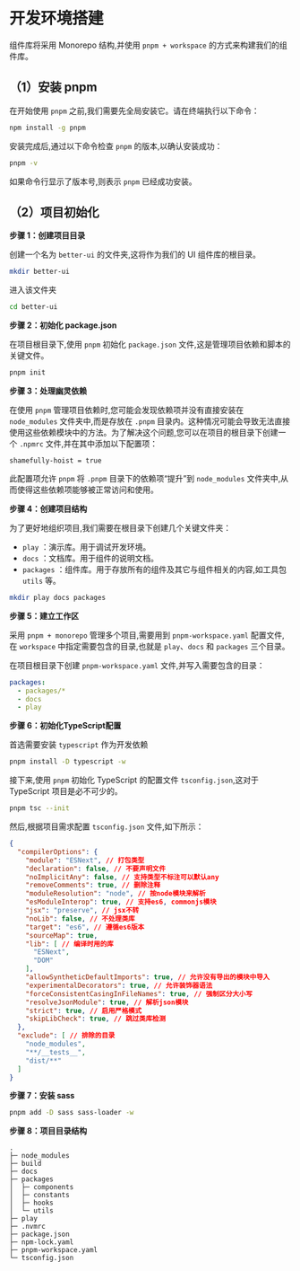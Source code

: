 # 开发环境搭建

组件库将采用 Monorepo 结构,并使用 `pnpm + workspace` 的方式来构建我们的组件库。

## （1）安装 pnpm

在开始使用 `pnpm` 之前,我们需要先全局安装它。请在终端执行以下命令：

```bash
npm install -g pnpm
```

安装完成后,通过以下命令检查 `pnpm` 的版本,以确认安装成功：

```bash
pnpm -v
```

如果命令行显示了版本号,则表示 `pnpm` 已经成功安装。



## （2）项目初始化

**步骤 1：创建项目目录**

创建一个名为 `better-ui` 的文件夹,这将作为我们的 UI 组件库的根目录。

```bash
mkdir better-ui
```

进入该文件夹

```bash
cd better-ui
```

**步骤 2：初始化 package.json**

在项目根目录下,使用 `pnpm` 初始化 `package.json` 文件,这是管理项目依赖和脚本的关键文件。

```bash
pnpm init
```

**步骤 3：处理幽灵依赖**

在使用 `pnpm` 管理项目依赖时,您可能会发现依赖项并没有直接安装在 `node_modules` 文件夹中,而是存放在 `.pnpm` 目录内。这种情况可能会导致无法直接使用这些依赖模块中的方法。为了解决这个问题,您可以在项目的根目录下创建一个 `.npmrc` 文件,并在其中添加以下配置项：

```
shamefully-hoist = true
```

此配置项允许 `pnpm` 将 `.pnpm` 目录下的依赖项“提升”到 `node_modules` 文件夹中,从而使得这些依赖项能够被正常访问和使用。

**步骤 4：创建项目结构**

为了更好地组织项目,我们需要在根目录下创建几个关键文件夹：

- `play` ：演示库。用于调试开发环境。
- `docs` ：文档库。用于组件的说明文档。
- `packages` ：组件库。用于存放所有的组件及其它与组件相关的内容,如工具包 `utils` 等。

```bash
mkdir play docs packages
```

**步骤 5：建立工作区**

采用 `pnpm + monorepo` 管理多个项目,需要用到 `pnpm-workspace.yaml` 配置文件,在 `workspace` 中指定需要包含的目录,也就是 `play`、`docs` 和 `packages` 三个目录。

在项目根目录下创建 `pnpm-workspace.yaml` 文件,并写入需要包含的目录：

```yaml
packages:
  - packages/*
  - docs
  - play
```

**步骤 6：初始化TypeScript配置**

首选需要安装 `typescript` 作为开发依赖

```bash
pnpm install -D typescript -w
```

接下来,使用 `pnpm` 初始化 TypeScript 的配置文件 `tsconfig.json`,这对于 TypeScript 项目是必不可少的。

```bash
pnpm tsc --init
```

然后,根据项目需求配置 `tsconfig.json` 文件,如下所示：
```json
{
  "compilerOptions": {
    "module": "ESNext", // 打包类型
    "declaration": false, // 不要声明文件
    "noImplicitAny": false, // 支持类型不标注可以默认any
    "removeComments": true, // 删除注释
    "moduleResolution": "node", // 按node模块来解析
    "esModuleInterop": true, // 支持es6, commonjs模块
    "jsx": "preserve", // jsx不转
    "noLib": false, // 不处理类库
    "target": "es6", // 遵循es6版本
    "sourceMap": true,
    "lib": [ // 编译时用的库
      "ESNext",
      "DOM"
    ],
    "allowSyntheticDefaultImports": true, // 允许没有导出的模块中导入
    "experimentalDecorators": true, // 允许装饰器语法
    "forceConsistentCasingInFileNames": true, // 强制区分大小写
    "resolveJsonModule": true, // 解析json模块
    "strict": true, // 启用严格模式
    "skipLibCheck": true, // 跳过类库检测
  },
  "exclude": [ // 排除的目录
    "node_modules",
    "**/__tests__",
    "dist/**"
  ]
}
```

**步骤 7：安装 sass**

```bash
pnpm add -D sass sass-loader -w
```

**步骤 8：项目目录结构**

```
.
├─ node_modules
├─ build
├─ docs
├─ packages
│  ├─ components
│  ├─ constants
│  ├─ hooks
│  └─ utils
├─ play
├─ .nvmrc
├─ package.json
├─ npm-lock.yaml
├─ pnpm-workspace.yaml
└─ tsconfig.json
```

